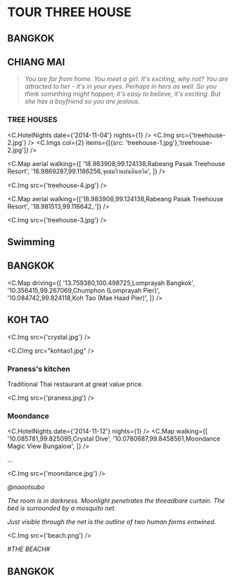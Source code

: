 
# TOUR THREE HOUSE

## BANGKOK

## CHIANG MAI

> _You are far from home._
> _You meet a girl._
> _It's exciting, why not?_
> _You are attracted to her - it's in your eyes._
> _Perhaps in hers as well._
> _So you think something might happen; it's easy to believe, it's exciting._
> _But she has a boyfriend so you are jealous._

### TREE HOUSES

<C.HotelNights date={'2014-11-04'} nights={1} />
<C.Img src={'treehouse-2.jpg'} />
<C.Imgs col={2} items={[{src: 'treehouse-1.jpg'},'treehouse-2.jpg']} />

<C.Map
  aerial
  walking={[
    '18.983908,99.124138,Rabeang Pasak Treehouse Resort',
    '18.9869287,99.1186256,จุดชมวิวแผ่นดินหวิด',
  ]}
/>

<C.Img src={'treehouse-4.jpg'} />

<C.Map
  aerial
  walking={['18.983908,99.124138,Rabeang Pasak Treehouse Resort', '18.981513,99.116642,.']}
/>

<C.Img src={'treehouse-3.jpg'} />

## Swimming

## BANGKOK

<C.Map
  driving={[
    '13.759380,100.498725,Lomprayah Bangkok',
    '10.358415,99.267069,Chumphon (Lomprayah Pier)',
    '10.084742,99.824118,Koh Tao (Mae Haad Pier)',
]}
/>


## KOH TAO

<C.Img src={'crystal.jpg'} />

<C.CImg src="kohtao1.jpg" />

### Praness's kitchen

Traditional Thai restaurant at great value price.

<C.Img src={'praness.jpg'} />

### Moondance

<C.HotelNights date={'2014-11-12'} nights={1} />
<C.Map
  walking={[
    '10.085781,99.825095,Crystal Dive',
    '10.0780687,99.8458561,Moondance Magic View Bungalow',
  ]}
/>

...

<C.Img src={'moondance.jpg'} />

_@naootsubo_

_The room is in darkness. Moonlight penetrates the threadbare curtain. The bed is surrounded by a mosquito net._

_Just visible through the net is the outline of two human forms entwined._

<C.Img src={'beach.png'} />

_#THE BEACH#_

## BANGKOK
